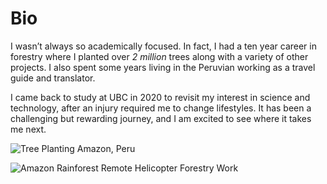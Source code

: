 # Bio

I wasn't always so academically focused. In fact, I had a ten year career in forestry where I planted over *2 million* trees along with a variety of other projects. I also spent some years living in the Peruvian working as a travel guide and translator. 

I came back to study at UBC in 2020 to revisit my interest in science and technology, after an injury required me to change lifestyles. It has been a challenging but rewarding journey, and I am excited to see where it takes me next. 

<div class="image-with-caption">
  ![Tree Planting](/www/images/pastphotos/amazon.jpg "Amazon, Peru")
  <span class="caption">Amazon, Peru</span>
</div>

<div class="image-with-caption">
  ![Amazon Rainforest](/www/images/pastphotos/heliwork.jpg "Remote Helicopter Forestry Work")
  <span class="caption">Remote Helicopter Forestry Work</span>
</div>
